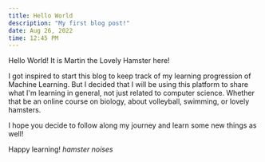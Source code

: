 ```yaml
---
title: Hello World
description: "My first blog post!"
date: Aug 26, 2022
time: 12:45 PM
---
```


Hello World! It is Martin the Lovely Hamster here!

I got inspired to start this blog to keep track of my learning progression of Machine Learning.
But I decided that I will be using this platform to share what I'm learning in general, not just related to computer science. 
Whether that be an online course on biology, about volleyball, swimming, or lovely hamsters. 

I hope you decide to follow along my journey and learn some new things as well!

Happy learning! *hamster noises*
